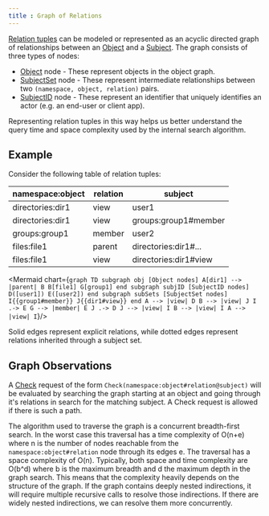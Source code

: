 ```yaml
---
title : Graph of Relations
---
```


[Relation tuples](./relation-tuples) can be modeled or represented as an acyclic directed graph of relationships between an [Object](./objects) and a [Subject](./subjects). The graph 
consists of three types of nodes:

* [Object](./objects) node - These represent objects in the object graph.
* [SubjectSet](./subjects#subject-sets) node - These represent intermediate relationships between two `(namespace, object, relation)` pairs.
* [SubjectID](./subjects#subject-id) node - These represent an identifier that uniquely identifies an actor (e.g. an end-user or client app).

Representing relation tuples in this way helps us better
understand the query time and space complexity used by the internal search algorithm.

## Example
Consider the following table of relation tuples:

| namespace:object | relation | subject               |
|------------------|----------|-----------------------|
| directories:dir1 | view     | user1                 |
| directories:dir1 | view     | groups:group1#member  |
| groups:group1    | member   | user2                 |
| files:file1      | parent   | directories:dir1#...  |
| files:file1      | view     | directories:dir1#view |


<Mermaid chart={`
graph TD
	subgraph obj [Object nodes]
		A[dir1] --> |parent| B
		B[file1]
		G[group1]
	end
	subgraph subjID [SubjectID nodes]
		D([user1])
		E([user2])
	end
	subgraph subSets [SubjectSet nodes]
		I{{group1#member}}
		J{{dir1#view}}
	end
	A --> |view| D
	B --> |view| J
	I .-> E
	G --> |member| E
	J .-> D
	J --> |view| I
	B --> |view| I
	A --> |view| I
`}/>

Solid edges represent explicit relations, while dotted edges represent relations inherited through a subject set.

## Graph Observations
A [Check](../../api-reference/check-service#check) request of the form `Check(namespace:object#relation@subject)` will be evaluated by searching the graph starting at an object and going through it's relations in search for the matching subject. A Check request is allowed if there is such a path.

The algorithm used to traverse the graph is a concurrent breadth-first search. In the worst case this traversal has a time complexity of O(n+e) where n is the number of nodes reachable from the `namespace:object#relation` node through its edges e. The traversal has a space complexity of O(n).
Typically, both space and time complexity are O(b^d) where b is the maximum breadth and d the maximum depth in the graph search. This means that the complexity heavily depends on
the structure of the graph. If the graph contains deeply nested indirections, it will require multiple recursive calls to resolve those indirections. If there are widely nested 
indirections, we can resolve them more concurrently.
